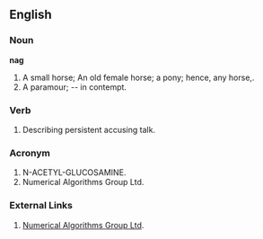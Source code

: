 ==English==

===Noun===
'''nag'''

# A small horse; An old female horse; a pony; hence, any horse,.
# A paramour; -- in contempt.

===Verb===

# Describing persistent accusing talk.

===Acronym===
# N-ACETYL-GLUCOSAMINE.
# Numerical Algorithms Group Ltd.

===External Links===
#[http://www.nag.co.uk Numerical Algorithms Group Ltd].
